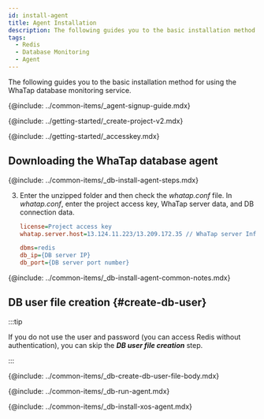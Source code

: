 ```yaml
---
id: install-agent
title: Agent Installation
description: The following guides you to the basic installation method for using the WhaTap database monitoring service.
tags:
  - Redis
  - Database Monitoring
  - Agent
---
```



The following guides you to the basic installation method for using the WhaTap database monitoring service.

{@include: ../common-items/_agent-signup-guide.mdx}   

<Youtube ko='e_UpCgapfQY' en='MIo3HRIOt8M' ja='MIo3HRIOt8M' />

{@include: ../getting-started/_create-project-v2.mdx}

{@include: ../getting-started/_accesskey.mdx} 

## Downloading the WhaTap database agent

{@include: ../common-items/_db-install-agent-steps.mdx} 

3. Enter the unzipped folder and then check the _whatap.conf_ file. In _whatap.conf_, enter the project access key, WhaTap server data, and DB connection data.

   ```ini title='whatap.conf'
   license=Project access key
   whatap.server.host=13.124.11.223/13.209.172.35 // WhaTap server Info

   dbms=redis
   db_ip={DB server IP}
   db_port={DB server port number}
   ```

<!-- 공통 Notes -->

{@include: ../common-items/_db-install-agent-common-notes.mdx} 

## DB user file creation {#create-db-user}

:::tip

If you do not use the user and password (you can access Redis without authentication), you can skip the **_DB user file creation_** step.

:::

<DBuserDesc />

{@include: ../common-items/_db-create-db-user-file-body.mdx}

<!--## 에이전트 실행-->

{@include: ../common-items/_db-run-agent.mdx} 

<!--## XOS 에이전트 설치-->

{@include: ../common-items/_db-install-xos-agent.mdx}
